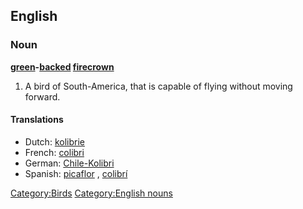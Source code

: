 ==English==

===Noun===
'''[[green]]-[[backed]] [[firecrown]]'''

# A bird of South-America, that is capable of flying without moving forward.

====Translations====
*Dutch: [[kolibrie]] {{m}}
*French: [[colibri]] {{m}}
*German: [[Chile-Kolibri]] {{m}}
*Spanish: [[picaflor]] {{m}}, [[colibrí]] {{m}}

[[Category:Birds]]
[[Category:English nouns]]